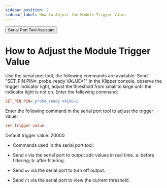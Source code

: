 ```yaml
---
sidebar_position: 2
sidebar_label: How to Adjust the Module Trigger Value
---
```


<Button variant="contained" disableElevation href="https://apps.microsoft.com/detail/9nblggh43hdm?launch=true&mode=full&hl=en&gl=hk&ocid=bingwebsearch">Serial Port Tool Assistant</Button>

# How to Adjust the Module Trigger Value
Use the serial port tool, the following commands are available:
Send "SET_PIN PIN=_probe_ready VALUE=1" in the Klipper console, observe the trigger indicator light, adjust the threshold from small to large until the indicator light is not on. Enter the following command:
```cfg
SET_PIN PIN=_probe_ready VALUE=1
```
Enter the following command in the serial port tool to adjust the trigger value:
```cfg
set trigger value
```
Default trigger value: 20000
* Commands used in the serial port tool:

* Send `v` via the serial port to output adc values in real time. a: before filtering; b: after filtering.
* Send `uv` via the serial port to turn off output.
* Send `rt` via the serial port to view the current threshold.
